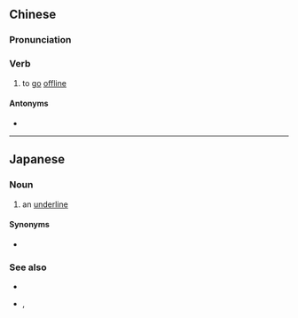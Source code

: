 {{also|下线}}
==Chinese==
{{zh-forms|s=下线}}

===Pronunciation===
{{zh-pron
|m=xiàxiàn
|c=haa6 sin3
|cat=v
}}

===Verb===
{{zh-verb}}

# to [[go]] [[offline]]

====Antonyms====
* {{zh-l|上線}}

----

==Japanese==
{{ja-kanjitab|か|せん|yomi=o}}

===Noun===
{{ja-noun|かせん}}

# an [[underline]]

====Synonyms====
* {{ja-r|アンダーライン}}

===See also===
* {{ja-r|斜体|しゃたい|gloss=[[italic]]}}
* {{ja-r|太字|ふとじ|gloss=[[bold]]}}, {{ja-r|ボールド体|ボールドたい|gloss=[[bold]]}}